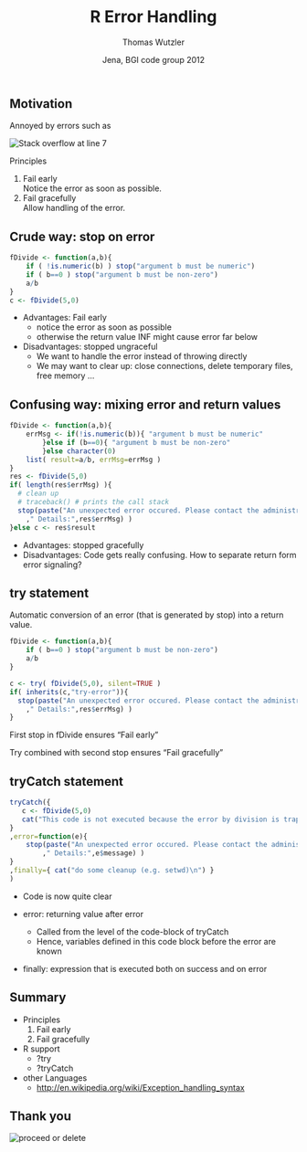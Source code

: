 % R Error Handling
% Thomas Wutzler
% Jena, BGI code group 2012

## Motivation 

Annoyed by errors such as

![Stack overflow at line 7](images/error1.jpg)\ 

Principles

1. Fail early  
	Notice the error as soon as possible.
2. Fail gracefully  
	Allow handling of the error.


## Crude way: stop on error 
```{r}
fDivide <- function(a,b){
	if ( !is.numeric(b) ) stop("argument b must be numeric") 
	if ( b==0 ) stop("argument b must be non-zero")
	a/b
}
c <- fDivide(5,0)    
```

* Advantages: Fail early
	+ notice the error as soon as possible
	+ otherwise the return value INF might cause error far below
* Disadvantages: stopped ungraceful
	- We want to handle the error instead of throwing directly
	- We may want to clear up: close connections, delete temporary files, free memory ... 

## Confusing way: mixing error and return values
```{r}
fDivide <- function(a,b){
	errMsg <- if(!is.numeric(b)){ "argument b must be numeric" 
		}else if (b==0){ "argument b must be non-zero"
		}else character(0)
	list( result=a/b, errMsg=errMsg )
}
res <- fDivide(5,0)
if( length(res$errMsg) ){
  # clean up
  # traceback()	# prints the call stack
  stop(paste("An unexpected error occured. Please contact the administrator."
  	," Details:",res$errMsg) )
}else c <- res$result
```

* Advantages: stopped gracefully
* Disadvantages: Code gets really confusing. How to separate return form error signaling?

## try statement
Automatic conversion of an error (that is generated by stop) into a return value.
 
```{r}
fDivide <- function(a,b){
	if ( b==0 ) stop("argument b must be non-zero")
	a/b
}

c <- try( fDivide(5,0), silent=TRUE )
if( inherits(c,"try-error")){   
  stop(paste("An unexpected error occured. Please contact the administrator."
  	," Details:",res$errMsg) )
}  
```

First stop in fDivide ensures "Fail early"

Try combined with second stop ensures "Fail gracefully"

## tryCatch statement
```{r}
tryCatch({
   c <- fDivide(5,0)
   cat("This code is not executed because the error by division is trapped\n") 
}
,error=function(e){
	stop(paste("An unexpected error occured. Please contact the administrator."
		," Details:",e$message) )   
}
,finally={ cat("do some cleanup (e.g. setwd)\n") }
)
```

* Code is now quite clear

* error: returning value after error
	* Called from the level of the code-block of tryCatch
	* Hence, variables defined in this code block before the error are known 

* finally: expression that is executed both on success and on error 

## Summary

* Principles
	1. Fail early
	2. Fail gracefully
	
* R support
	- ?try
	- ?tryCatch
	
* other Languages
	- <http://en.wikipedia.org/wiki/Exception_handling_syntax>
	
## Thank you	

![proceed or delete](images/error2.jpg)\ 

